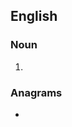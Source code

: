 ==English==

===Noun===
{{head|en|noun form}}

# {{plural of|lifer|lang=en}}

===Anagrams===
* {{anagrams|en|a=efilrs|Friels|Slifer|filers|fliers|rifles}}